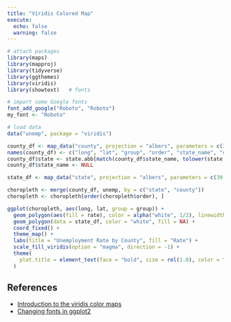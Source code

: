 ```yaml
---
title: "Viridis Colored Map"
execute: 
  echo: false
  warning: false
---
```


```r
# attach packages
library(maps)
library(mapproj)
library(tidyverse)
library(ggthemes)
library(viridis)
library(showtext)   # fonts
```

```r
# import some Google fonts
font_add_google("Roboto", "Roboto")
my_font <- "Roboto"
```


```r
# load data
data("unemp", package = "viridis")

county_df <- map_data("county", projection = "albers", parameters = c(39, 45))
names(county_df) <- c("long", "lat", "group", "order", "state_name", "county")
county_df$state <- state.abb[match(county_df$state_name, tolower(state.name))]
county_df$state_name <- NULL

state_df <- map_data("state", projection = "albers", parameters = c(39, 45))

choropleth <- merge(county_df, unemp, by = c("state", "county"))
choropleth <- choropleth[order(choropleth$order), ]
```

```r
ggplot(choropleth, aes(long, lat, group = group)) +
  geom_polygon(aes(fill = rate), color = alpha("white", 1/2), linewidth = .2) +
  geom_polygon(data = state_df, color = "white", fill = NA) +
  coord_fixed() + 
  theme_map() + 
  labs(title = "Unemployment Rate by County", fill = "Rate") +
  scale_fill_viridis(option = "magma", direction = -1) +
  theme(
    plot.title = element_text(face = "bold", size = rel(1.8), color = "gray20", family = my_font)
  )
```




## References

- [Introduction to the viridis color maps](https://cran.r-project.org/web/packages/viridis/vignettes/intro-to-viridis.html)
- [Changing fonts in ggplot2](https://stackoverflow.com/questions/34522732/changing-fonts-in-ggplot2)
